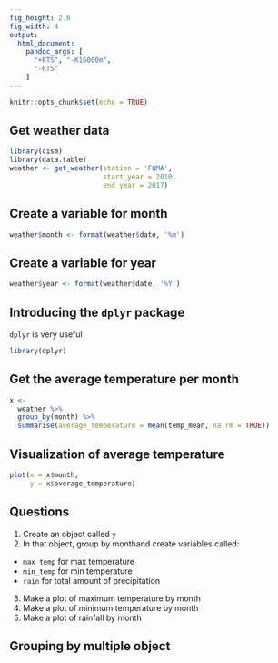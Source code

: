 ```yaml
---
fig_height: 2.6
fig_width: 4
output:
  html_document:
    pandoc_args: [
      "+RTS", "-K16000m",
      "-RTS"
    ]
---
```


```r
knitr::opts_chunk$set(echo = TRUE)
```

## Get weather data

```r
library(cism)
library(data.table)
weather <- get_weather(station = 'FQMA', 
                       start_year = 2010,
                       end_year = 2017)
```

## Create a variable for month

```r
weather$month <- format(weather$date, '%m')
```

## Create a variable for year

```r
weather$year <- format(weather$date, '%Y')
```

## Introducing the `dplyr` package {.build}

`dplyr` is very useful

```r
library(dplyr)
```

## Get the average temperature per month

```r
x <- 
  weather %>%
  group_by(month) %>%
  summarise(average_temperature = mean(temp_mean, na.rm = TRUE))
```

## Visualization of average temperature

```r
plot(x = x$month,
     y = x$average_temperature)
```

## Questions

1. Create an object called `y`
2. In that object, group by monthand create variables called:
  - `max_temp` for max temperature
  - `min_temp` for min temperature
  - `rain` for total amount of precipitation

3. Make a plot of maximum temperature by month
4. Make a plot of minimum temperature by month
5. Make a plot of rainfall by month

## Grouping by multiple object
